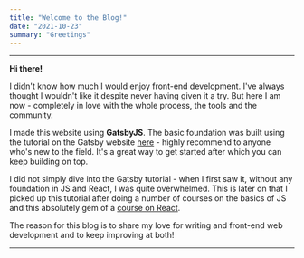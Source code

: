 ```yaml
---
title: "Welcome to the Blog!"
date: "2021-10-23"
summary: "Greetings"
---
```


---

**Hi there!**

I didn't know how much I would enjoy front-end development. I've always thought I wouldn't like it despite never having given it a try. But here I am now - completely in love with the whole process, the tools and the community.

I made this website using **GatsbyJS**. The basic foundation was built using the tutorial on the Gatsby website [here](https://www.gatsbyjs.com/docs/tutorial/) - highly recommend to anyone who's new to the field. It's a great way to get started after which you can keep building on top.

I did not simply dive into the Gatsby tutorial - when I first saw it, without any foundation in JS and React, I was quite overwhelmed. This is later on that I picked up this tutorial after doing a number of courses on the basics of JS and this absolutely gem of a [course on React](https://www.udemy.com/course/react-redux/).

The reason for this blog is to share my love for writing and front-end web development and to keep improving at both!

---
